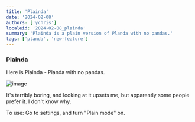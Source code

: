 ```yaml
---
title: 'Plainda'
date: '2024-02-08'
authors: ['ychris']
localeid: '2024-02-08_plainda'
summary: 'Plainda is a plain version of Planda with no pandas.'
tags: ['planda', 'new-feature']
---
```


### Plainda

Here is Plainda - Planda with no pandas.

![image](/blog/plainda.png)

It's terribly boring, and looking at it upsets me, but apparently some people prefer it. I don't know why.

To use: Go to settings, and turn "Plain mode" on.